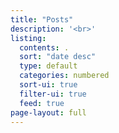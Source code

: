 ```yaml
---
title: "Posts"
description: '<br>'
listing:
  contents: .
  sort: "date desc"
  type: default
  categories: numbered
  sort-ui: true
  filter-ui: true
  feed: true
page-layout: full
---
```

